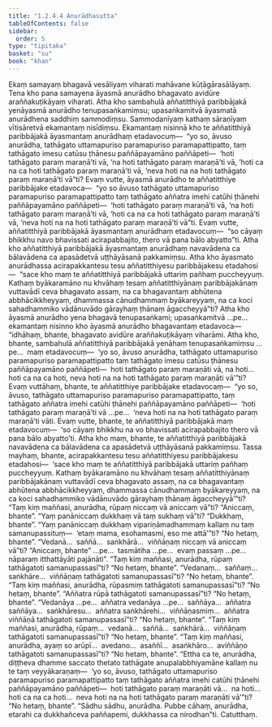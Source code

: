 ```yaml
---
title: "1.2.4.4 Anurādhasutta"
tableOfContents: false
sidebar:
  order: 5
type: "tipitaka"
basket: "su"
book: "khan"
---
```



<DynamicBreadcrumb />

<Division number="86" book="khan" bookNo="13" page="94">

<Paragraph number="512" book="khan">
Ekaṃ samayaṃ bhagavā vesāliyaṃ viharati mahāvane kūṭāgārasālāyaṃ. Tena kho pana samayena āyasmā anurādho bhagavato avidūre araññakuṭikāyaṃ viharati. Atha kho sambahulā aññatitthiyā paribbājakā yenāyasmā anurādho tenupasaṅkamiṃsu; upasaṅkamitvā āyasmatā anurādhena saddhiṃ sammodiṃsu. Sammodanīyaṃ kathaṃ sāraṇīyaṃ vītisāretvā ekamantaṃ nisīdiṃsu. Ekamantaṃ nisinnā kho te aññatitthiyā paribbājakā āyasmantaṃ anurādhaṃ etadavocuṃ—  “yo so, āvuso anurādha, tathāgato uttamapuriso paramapuriso paramapattipatto, taṃ tathāgato imesu catūsu ṭhānesu paññāpayamāno paññāpeti—  ‘hoti tathāgato paraṃ maraṇā’ti vā, ‘na hoti tathāgato paraṃ maraṇā’ti vā, ‘hoti ca na ca hoti tathāgato paraṃ maraṇā’ti vā, ‘neva hoti na na hoti tathāgato paraṃ maraṇā’ti vā”ti?
</Paragraph>

<Paragraph number="513" book="khan">
Evaṃ vutte, āyasmā anurādho te aññatitthiye paribbājake etadavoca—  “yo so āvuso tathāgato uttamapuriso paramapuriso paramapattipatto taṃ tathāgato aññatra imehi catūhi ṭhānehi paññāpayamāno paññāpeti—  ‘hoti tathāgato paraṃ maraṇā’ti vā, ‘na hoti tathāgato paraṃ maraṇā’ti vā, ‘hoti ca na ca hoti tathāgato paraṃ maraṇā’ti vā, ‘neva hoti na na hoti tathāgato paraṃ maraṇā’ti vā”ti. Evaṃ vutte, aññatitthiyā paribbājakā āyasmantaṃ anurādhaṃ etadavocuṃ—  “so cāyaṃ bhikkhu navo bhavissati acirapabbajito, thero vā pana bālo abyatto”ti. Atha kho aññatitthiyā paribbājakā āyasmantaṃ anurādhaṃ navavādena ca bālavādena ca apasādetvā uṭṭhāyāsanā pakkamiṃsu.
</Paragraph>

<Paragraph number="514" book="khan">
Atha kho āyasmato anurādhassa acirapakkantesu tesu aññatitthiyesu paribbājakesu etadahosi—  “sace kho maṃ te aññatitthiyā paribbājakā uttariṃ pañhaṃ puccheyyuṃ. Kathaṃ byākaramāno nu khvāhaṃ tesaṃ aññatitthiyānaṃ paribbājakānaṃ vuttavādī ceva bhagavato assaṃ, na ca bhagavantaṃ abhūtena abbhācikkheyyaṃ, dhammassa cānudhammaṃ byākareyyaṃ, na ca koci sahadhammiko vādānuvādo gārayhaṃ ṭhānaṃ āgaccheyyā”ti?
</Paragraph>

<Paragraph number="515" book="khan">
Atha kho āyasmā anurādho yena bhagavā tenupasaṅkami; upasaṅkamitvā …pe…  ekamantaṃ nisinno kho āyasmā anurādho bhagavantaṃ etadavoca—  “idhāhaṃ, bhante, bhagavato avidūre araññakuṭikāyaṃ viharāmi. Atha kho, bhante, sambahulā aññatitthiyā paribbājakā yenāhaṃ tenupasaṅkamiṃsu …pe…  maṃ etadavocuṃ—  ‘yo so, āvuso anurādha, tathāgato uttamapuriso paramapuriso paramapattipatto taṃ tathāgato imesu catūsu ṭhānesu paññāpayamāno paññāpeti—  hoti tathāgato paraṃ maraṇāti vā, na hoti…  hoti ca na ca hoti, neva hoti na na hoti tathāgato paraṃ maraṇāti vā’”ti?
</Paragraph>

<Paragraph number="516" book="khan">
Evaṃ vuttāhaṃ, bhante, te aññatitthiye paribbājake etadavocaṃ—  “yo so, āvuso, tathāgato uttamapuriso paramapuriso paramapattipatto, taṃ tathāgato aññatra imehi catūhi ṭhānehi paññāpayamāno paññāpeti—  ‘hoti tathāgato paraṃ maraṇā’ti vā …pe…  ‘neva hoti na na hoti tathāgato paraṃ maraṇā’ti vāti. Evaṃ vutte, bhante, te aññatitthiyā paribbājakā maṃ etadavocuṃ—  ‘so cāyaṃ bhikkhu na vo bhavissati acirapabbajito thero vā pana bālo abyatto’ti. Atha kho maṃ, bhante, te aññatitthiyā paribbājakā navavādena ca bālavādena ca apasādetvā uṭṭhāyāsanā pakkamiṃsu.
</Paragraph>

<Paragraph number="517" book="khan">
Tassa mayhaṃ, bhante, acirapakkantesu tesu aññatitthiyesu paribbājakesu etadahosi—  ‘sace kho maṃ te aññatitthiyā paribbājakā uttariṃ pañhaṃ puccheyyuṃ. Kathaṃ byākaramāno nu khvāhaṃ tesaṃ aññatitthiyānaṃ paribbājakānaṃ vuttavādī ceva bhagavato assaṃ, na ca bhagavantaṃ abhūtena abbhācikkheyyaṃ, dhammassa cānudhammaṃ byākareyyaṃ, na ca koci sahadhammiko vādānuvādo gārayhaṃ ṭhānaṃ āgaccheyyā’”ti?
</Paragraph>

<Paragraph number="518" book="khan">
“Taṃ kiṃ maññasi, anurādha, rūpaṃ niccaṃ vā aniccaṃ vā”ti? “Aniccaṃ, bhante”. “Yaṃ panāniccaṃ dukkhaṃ vā taṃ sukhaṃ vā”ti? “Dukkhaṃ, bhante”. “Yaṃ panāniccaṃ dukkhaṃ vipariṇāmadhammaṃ kallaṃ nu taṃ samanupassituṃ—  ‘etaṃ mama, esohamasmi, eso me attā’”ti? “No hetaṃ, bhante”. “Vedanā…  saññā…  saṅkhārā…  viññāṇaṃ niccaṃ vā aniccaṃ vā”ti? “Aniccaṃ, bhante” …pe…  tasmātiha …pe…  evaṃ passaṃ …pe…  nāparaṃ itthattāyāti pajānāti”.
</Paragraph>

<Paragraph number="519" book="khan">
“Taṃ kiṃ maññasi, anurādha, rūpaṃ tathāgatoti samanupassasī”ti? “No hetaṃ, bhante”. “Vedanaṃ…  saññaṃ…  saṅkhāre…  viññāṇaṃ tathāgatoti samanupassasī”ti? “No hetaṃ, bhante”.
</Paragraph>

<Paragraph number="520" book="khan">
“Taṃ kiṃ maññasi, anurādha, rūpasmiṃ tathāgatoti samanupassasī”ti? “No hetaṃ, bhante”. “Aññatra rūpā tathāgatoti samanupassasī”ti? “No hetaṃ, bhante”. “Vedanāya …pe…  aññatra vedanāya …pe…  saññāya…  aññatra saññāya…  saṅkhāresu…  aññatra saṅkhārehi…  viññāṇasmiṃ…  aññatra viññāṇā tathāgatoti samanupassasī”ti? “No hetaṃ, bhante”.
</Paragraph>

<Paragraph number="521" book="khan">
“Taṃ kiṃ maññasi, anurādha, rūpaṃ…  vedanā…  saññā…  saṅkhārā…  viññāṇaṃ tathāgatoti samanupassasī”ti? “No hetaṃ, bhante”.
</Paragraph>

<Paragraph number="522" book="khan">
“Taṃ kiṃ maññasi, anurādha, ayaṃ so arūpī…  avedano…  asaññī…  asaṅkhāro…  aviññāṇo tathāgatoti samanupassasī”ti? “No hetaṃ, bhante”.
</Paragraph>

<Paragraph number="523" book="khan">
“Ettha ca te, anurādha, diṭṭheva dhamme saccato thetato tathāgate anupalabbhiyamāne kallaṃ nu te taṃ veyyākaraṇaṃ—  ‘yo so, āvuso, tathāgato uttamapuriso paramapuriso paramapattipatto taṃ tathāgato aññatra imehi catūhi ṭhānehi paññāpayamāno paññāpeti—  hoti tathāgato paraṃ maraṇāti vā…  na hoti…  hoti ca na ca hoti…  neva hoti na na hoti tathāgato paraṃ maraṇāti vā’”ti? “No hetaṃ, bhante”.
</Paragraph>

<Paragraph number="524" book="khan">
“Sādhu sādhu, anurādha. Pubbe cāhaṃ, anurādha, etarahi ca dukkhañceva paññapemi, dukkhassa ca nirodhan”ti.

</Paragraph>
</Division>

<Paragraph number="525" type="center" book="khan">
Catutthaṃ.
</Paragraph>